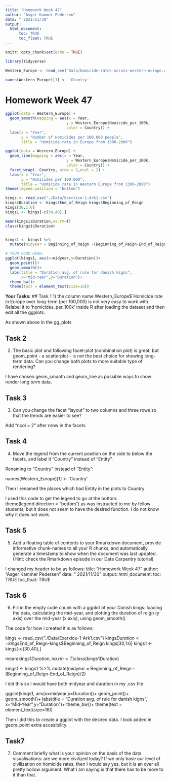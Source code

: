 ---
title: "Homework Week 47"
author: "Asger Kammer Pedersen"
date: " 2021/11/30"
output: 
  html_document:
      toc: TRUE
      toc_float: TRUE
---

```{r setup, include=FALSE}
knitr::opts_chunk$set(echo = TRUE)
```


```{r library}
library(tidyverse)
```



```{r data}
Western_Europe <- read_csv("Data/homicide-rates-across-western-europe.csv")
```



```{r}
names(Western_Europe)[1] <- 'Country'
```

# Homework Week 47

```{r }
ggplot(data = Western_Europe) + 
  geom_smooth(mapping = aes(x = Year, 
                           y = Western_Europe$Homicide_per_100k, 
                           color = Country)) +
  labs(x = "Year",
       y = "Number of Homicides per 100,000 people",
       title = "Homicide rate in Europe from 1300-2000")

```


```{r }
ggplot(data = Western_Europe) + 
  geom_line(mapping = aes(x = Year, 
                           y = Western_Europe$Homicide_per_100k, 
                           color = Country)) +
  facet_wrap(~ Country, nrow = 3,ncol = 2) +
  labs(x = "Year",
       y = "Homicides per 100,000",
       title = "Homicide rate in Western Europe from 1300-2000")
theme(legend.position = "bottom")
```

```{r}

kings <- read_csv("./Data/Exerxice-1-Ark1.csv")
kings$Duration <- kings$End_of_Reign-kings$Beginning_of_Reign
kings[30,1:6]
kings1 <- kings[-c(30,40),]

mean(kings1$Duration,na.rm=T)
class(kings1$Duration)


kings1 <- kings1 %>% 
  mutate(midyear = Beginning_of_Reign -(Beginning_of_Reign-End_of_Reign)/2)
```





```{r}
# YOUR CODE HERE:
ggplot(kings1, aes(x=midyear,y=Duration))+
  geom_point()+
  geom_smooth()+
  labs(title = "Duration avg. of rule for danish kigns",
       x="Mid-Year",y="Duration")+
  theme_bw()+
  theme(text = element_text(size=16))
```


**Your Tasks:**
## Task 1
1) the column name Western_Europe$`Homicide rate in Europe over long-term (per 100,000) is not very easy to work with. Relabel it to 'homicides_per_100k' inside R after loading the dataset and then edit all the ggplots.

 As shown above in the gg_plots 

## Task 2
2) The basic plot and following facet-plot (combination plot) is great, but geom_point - a scatterplot - is not the best choice for showing long-term data. Can you change both plots to more suitable type of rendering? 

I have chosen geom_smooth and geom_line as possible ways to show render long term data. 

## Task 3
3) Can you change the facet "layout" to two columns and three rows so that the trends are easier to see? 

Add "ncol = 2" after nrow in the facets 

## Task 4
4) Move the legend from the current position on the side to below the facets, and label it "Country" instead of "Entity".

Renaming to "Country" instead of "Entity":

names(Western_Europe)[1] <- 'Country' 

Then I renamed the places which had Entity in the plots to Country

I used this code to get the legend to go at the bottom:
theme(legend.direction = "bottom")
as was instructed to me by fellow students, but it does not seem to have the desired function. I do not know why it does not work.

## Task 5
5) Add a floating table of contents to your Rmarkdown document, provide informative chunk-names to all your R chunks, and automatically generate a timestamp to show when the document was last updated. (Hint: check the Rmarkdown episode in our Data Carpentry tutorial)

I changed my header to be as follows: 
title: "Homework Week 47"
author: "Asger Kammer Pedersen"
date: " 2021/11/30"
output: 
  html_document:
      toc: TRUE
      toc_float: TRUE

## Task 6
6) Fill in the empty code chunk with a ggplot of your Danish kings: loading the data, calculating the mid-year, and plotting the duration of reign (y axis) over the mid-year  (x axis), using geom_smooth()

The code for how i created it is as follows: 

kings <- read_csv("./Data/Exerxice-1-Ark1.csv")
kings$Duration <- kings$End_of_Reign-kings$Beginning_of_Reign
kings[30,1:6]
kings1 <- kings[-c(30,40),]

mean(kings1$Duration,na.rm=T)
class(kings1$Duration)


kings1 <- kings1 %>% 
  mutate(midyear = Beginning_of_Reign -(Beginning_of_Reign-End_of_Reign)/2)
  
I did this so I would have both midyear and duration in my .csv file

ggplot(kings1, aes(x=midyear,y=Duration))+
  geom_point()+
  geom_smooth()+
  labs(title = "Duration avg. of rule for danish kigns",
       x="Mid-Year",y="Duration")+
  theme_bw()+
  theme(text = element_text(size=16))
  
Then i did this to create a ggplot with the desired data.
I took added in geom_point extra accesibility. 

## Task7
7) Comment briefly what is your opinion on the basis of the data visualisations: are we more civilized today?
If we only base our level of civilization on homicide rates, then I would say yes, but it is an over all pretty hollow argument. What I am saying is that there has to be more to it than that. 